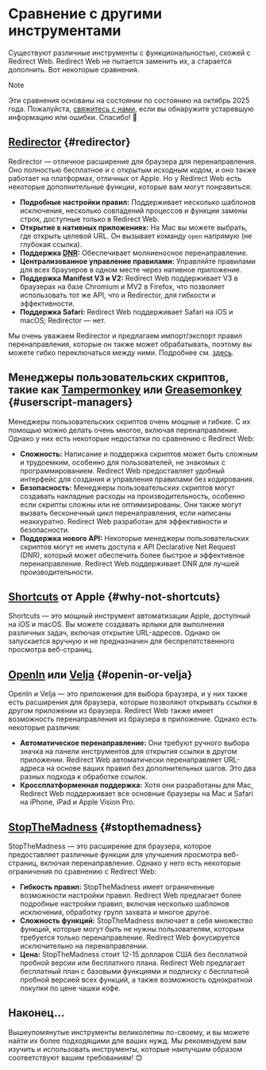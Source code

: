 # Сравнение с другими инструментами

Существуют различные инструменты с функциональностью, схожей с Redirect Web. Redirect Web не пытается заменить их, а старается дополнить. Вот некоторые сравнения.

> [!NOTE]
> Эти сравнения основаны на состоянии по состоянию на октябрь 2025 года. Пожалуйста, [свяжитесь с нами](/contact-us), если вы обнаружите устаревшую информацию или ошибки. Спасибо! 🙏

## [Redirector](https://github.com/einaregilsson/Redirector) {#redirector}

Redirector — отличное расширение для браузера для перенаправления. Оно полностью бесплатное и с открытым исходным кодом, и оно также работает на платформах, отличных от Apple. Но у Redirect Web есть некоторые дополнительные функции, которые вам могут понравиться:

*   **Подробные настройки правил:** Поддерживает несколько шаблонов исключения, несколько совпадений процессов и функции замены строк, доступные только в Redirect Web.
*   **Открытие в нативных приложениях:** На Mac вы можете выбрать, где открыть целевой URL. Он вызывает команду `open` напрямую (не глубокая ссылка).
*   **Поддержка [DNR](https://blog.mozilla.org/addons/2023/05/17/declarativenetrequest-available-in-firefox/):** Обеспечивает молниеносное перенаправление.
*   **Централизованное управление правилами:** Управляйте правилами для всех браузеров в одном месте через нативное приложение.
*   **Поддержка Manifest V3 и V2:** Redirect Web поддерживает V3 в браузерах на базе Chromium и MV2 в Firefox, что позволяет использовать тот же API, что и Redirector, для гибкости и эффективности.
*   **Поддержка Safari:** Redirect Web поддерживает Safari на iOS и macOS; Redirector — нет.

Мы очень уважаем Redirector и предлагаем импорт/экспорт правил перенаправления, которые он также может обрабатывать, поэтому вы можете гибко переключаться между ними. Подробнее см. [здесь](/export-or-import-rules).

## Менеджеры пользовательских скриптов, такие как [Tampermonkey](https://www.tampermonkey.net/) или [Greasemonkey](https://www.greasespot.net/) {#userscript-managers}

Менеджеры пользовательских скриптов очень мощные и гибкие. С их помощью можно делать очень многое, включая перенаправление. Однако у них есть некоторые недостатки по сравнению с Redirect Web:

*   **Сложность:** Написание и поддержка скриптов может быть сложным и трудоемким, особенно для пользователей, не знакомых с программированием. Redirect Web предоставляет удобный интерфейс для создания и управления правилами без кодирования.
*   **Безопасность:** Менеджеры пользовательских скриптов могут создавать накладные расходы на производительность, особенно если скрипты сложны или не оптимизированы. Они также могут вызвать бесконечный цикл перенаправления, если написаны неаккуратно. Redirect Web разработан для эффективности и безопасности.
*   **Поддержка нового API:** Некоторые менеджеры пользовательских скриптов могут не иметь доступа к API Declarative Net Request (DNR), который может обеспечить более быстрое и эффективное перенаправление. Redirect Web поддерживает DNR для лучшей производительности.

## [Shortcuts](https://support.apple.com/guide/shortcuts/welcome/ios) от Apple {#why-not-shortcuts}

Shortcuts — это мощный инструмент автоматизации Apple, доступный на iOS и macOS. Вы можете создавать ярлыки для выполнения различных задач, включая открытие URL-адресов. Однако он запускается вручную и не предназначен для беспрепятственного просмотра веб-страниц.

## [OpenIn](https://loshadki.app/openin4/) или [Velja](https://sindresorhus.com/velja) {#openin-or-velja}

OpenIn и Velja — это приложения для выбора браузера, и у них также есть расширения для браузера, которые позволяют открывать ссылки в другом приложении из браузера. Redirect Web также имеет возможность перенаправления из браузера в приложение. Однако есть некоторые различия:

*   **Автоматическое перенаправление:** Они требуют ручного выбора значка на панели инструментов для открытия ссылки в другом приложении. Redirect Web автоматически перенаправляет URL-адреса на основе ваших правил без дополнительных шагов. Это два разных подхода к обработке ссылок.
*   **Кроссплатформенная поддержка:** Хотя они разработаны для Mac, Redirect Web поддерживает все основные браузеры на Mac и Safari на iPhone, iPad и Apple Vision Pro.

## [StopTheMadness](https://underpassapp.com/StopTheMadness/) {#stopthemadness}

StopTheMadness — это расширение для браузера, которое предоставляет различные функции для улучшения просмотра веб-страниц, включая перенаправление. Однако у него есть некоторые ограничения по сравнению с Redirect Web:

*   **Гибкость правил:** StopTheMadness имеет ограниченные возможности настройки правил. Redirect Web предлагает более подробные настройки правил, включая несколько шаблонов исключения, обработку групп захвата и многое другое.
*   **Сложность функций:** StopTheMadness включает в себя множество функций, которые могут быть не нужны пользователям, которым требуется только перенаправление. Redirect Web фокусируется исключительно на перенаправлении.
*   **Цена:** StopTheMadness стоит 12-15 долларов США без бесплатной пробной версии или бесплатного плана. Redirect Web предлагает бесплатный план с базовыми функциями и подписку с бесплатной пробной версией всех функций, а также возможность однократной покупки по цене чашки кофе.

## Наконец...

Вышеупомянутые инструменты великолепны по-своему, и вы можете найти их более подходящими для ваших нужд. Мы рекомендуем вам изучить и использовать инструменты, которые наилучшим образом соответствуют вашим требованиям! 😊
